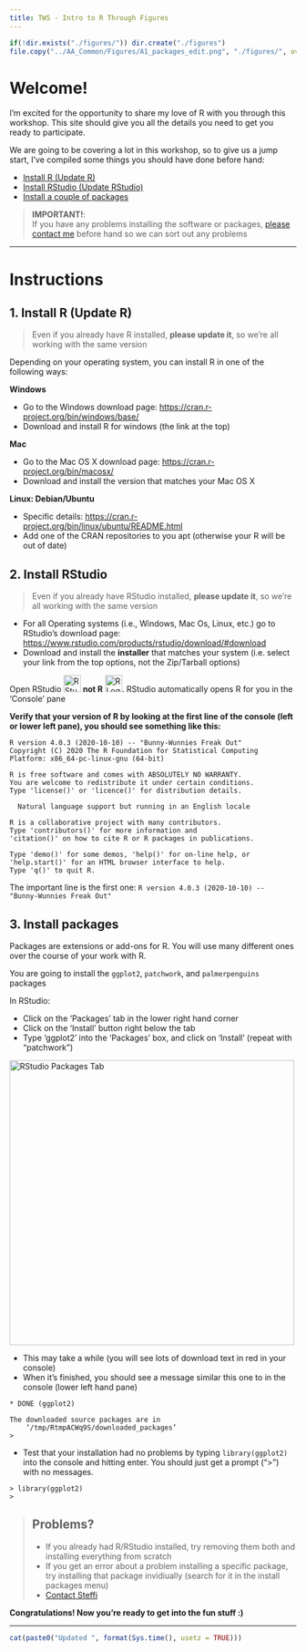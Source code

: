 ```yaml
---
title: TWS - Intro to R Through Figures
---
```



```r
if(!dir.exists("./figures/")) dir.create("./figures")
file.copy("../AA_Common/Figures/A1_packages_edit.png", "./figures/", overwrite = TRUE)
```


# Welcome!

I'm excited for the opportunity to share my love of R with you through this workshop. 
This site should give you all the details you need to get you ready to participate.


We are going to be covering a lot in this workshop, so to give us a jump start, I've compiled some things you should have done before hand:

- [Install R (Update R)](#install)
- [Install RStudio (Update RStudio)](#rstudio)
- [Install a couple of packages](#packages)

> **IMPORTANT!**:  
> If you have any problems installing the software or packages, [please contact me](contact.html) before hand so we can sort out any problems

------------------------

# Instructions

## 1. Install R (Update R) {#install}

> Even if you already have R installed, **please update it**, so we're all working with the same version


Depending on your operating system, you can install R in one of the following ways:

__Windows__

- Go to the Windows download page: <https://cran.r-project.org/bin/windows/base/>
- Download and install R for windows (the link at the top)

__Mac__  

- Go to the Mac OS X download page: <https://cran.r-project.org/bin/macosx/>
- Download and install the version that matches your Mac OS X

__Linux: Debian/Ubuntu__

- Specific details: <https://cran.r-project.org/bin/linux/ubuntu/README.html>
- Add one of the CRAN repositories to you apt (otherwise your R will be out of date)


## 2. Install RStudio {#rstudio}

> Even if you already have RStudio installed, **please update it**, so we're all working with the same version

- For all Operating systems (i.e., Windows, Mac Os, Linux, etc.) go to RStudio's download page:  <https://www.rstudio.com/products/rstudio/download/#download>
- Download and install the __installer__ that matches your system (i.e. select your link from the top options, not the Zip/Tarball options)

Open RStudio <img src="https://d33wubrfki0l68.cloudfront.net/3099a8a5ab437c8cca2446dfb08383ecfca761ec/0377b/wp-content/uploads/2014/06/rstudio-ball.png" alt="RStudio Logo" style="height: 30px;"/> **not R** <img src="https://www.r-project.org/logo/Rlogo.png" alt="R Logo" style="height: 30px;"/>. RStudio automatically opens R for you in the 'Console' pane

**Verify that your version of R by looking at the first line of the console (left or lower left pane), you should see something like this:**

```
R version 4.0.3 (2020-10-10) -- "Bunny-Wunnies Freak Out"
Copyright (C) 2020 The R Foundation for Statistical Computing
Platform: x86_64-pc-linux-gnu (64-bit)

R is free software and comes with ABSOLUTELY NO WARRANTY.
You are welcome to redistribute it under certain conditions.
Type 'license()' or 'licence()' for distribution details.

  Natural language support but running in an English locale

R is a collaborative project with many contributors.
Type 'contributors()' for more information and
'citation()' on how to cite R or R packages in publications.

Type 'demo()' for some demos, 'help()' for on-line help, or
'help.start()' for an HTML browser interface to help.
Type 'q()' to quit R.
```

The important line is the first one: `R version 4.0.3 (2020-10-10) -- "Bunny-Wunnies Freak Out"`

## 3. Install packages {#packages}

Packages are extensions or add-ons for R. You will use many different ones over the course of your work with R. 

You are going to install the `ggplot2`, `patchwork`, and `palmerpenguins` packages

In RStudio:

- Click on the 'Packages' tab in the lower right hand corner
- Click on the 'Install' button right below the tab
- Type 'ggplot2' into the 'Packages' box, and click on 'Install' (repeat with "patchwork")

<img src="./figures/A1_packages_edit.png" alt="RStudio Packages Tab" style="height: 500px;"/>

- This may take a while (you will see lots of download text in red in your console)
- When it's finished, you should see a message similar this one to in the console (lower left hand pane)

```
* DONE (ggplot2)

The downloaded source packages are in
	‘/tmp/RtmpACWq9S/downloaded_packages’
> 
```

- Test that your installation had no problems by typing `library(ggplot2)` into the console and hitting enter. You should just get a prompt (">") with no messages.


```
> library(ggplot2)
> 
```


> ## Problems?
> - If you already had R/RStudio installed, try removing them both and installing everything from scratch
> - If you get an error about a problem installing a specific package, try installing that package invidiually (search for it in the install packages menu)
> - [Contact Steffi](contact.html)

__Congratulations! Now you're ready to get into the fun stuff :)__

---

```r
cat(paste0("Updated ", format(Sys.time(), usetz = TRUE)))
```

